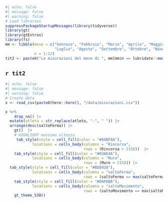 ```r
#| echo: false
#| message: false
#| warning: false
# Load libraries
suppressPackageStartupMessages(library(tidyverse))
library(gt)
library(gtExtras)
library(fs)
mm <- tibble(mese = c("Gennaio", "Febbraio", "Marzo", "Aprile", "Maggio", "Giugno",
                      "Luglio", "Agosto", "Settembre", "Ottobre", "Novembre", "Dicembre"),
             n = 1:12)
tit2 <- paste0("Le misurazioni del mese di ", mm[mm$n == lubridate::month(params$date), 1])
```

## `r tit2`


```r
#| echo: false
#| message: false
#| warning: false
# Create data
x <- read_csv(paste0(here::here(), "/data/misurazioni.csv")) 

x %>% 
    drop_na() |> 
  mutate(atleta = str_replace(atleta, "-", " ")) |> 
  arrange(desc(saltoFerma)) |> 
    gt()  |>  
    # HIGHLIGHT massima altezza 
     tab_style(style = cell_fill(color = "#04BF8A"),
            locations = cells_body(columns = "Rincorsa", 
                                   rows = (Rincorsa > 215)))  |>  
    tab_style(style = cell_fill(color = "#03A64A"),
            locations = cells_body(columns = "Muro", 
                                   rows = (Muro > 215))) |> 
  tab_style(style = cell_fill(color = "#BDE038"),
            locations = cells_body(columns = "saltoFerma", 
                                   rows = (saltoFerma == max(saltoFerma))))  |>  
    tab_style(style = cell_fill(color = "#DAFDBA"),
            locations = cells_body(columns = "saltoMovimento", 
                                   rows = (saltoMovimento == max(saltoMovimento)))) |> 
    gt_theme_538()
```

